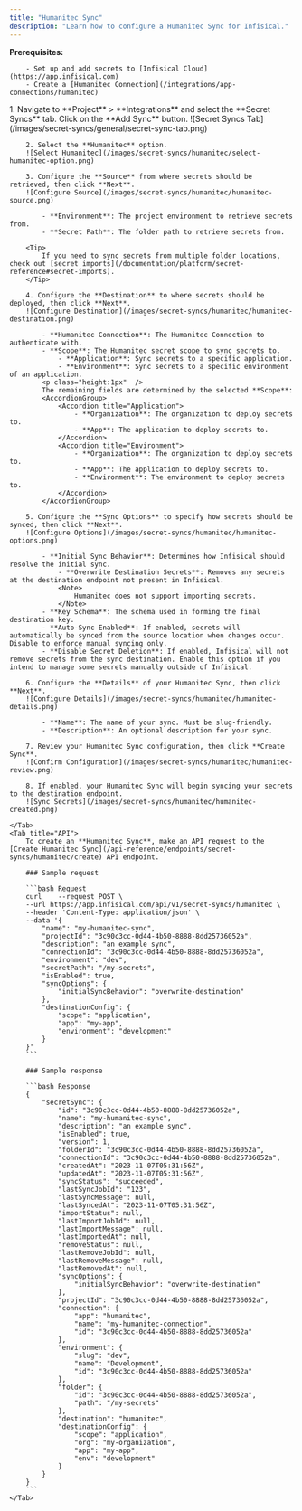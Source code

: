 ```yaml
---
title: "Humanitec Sync"
description: "Learn how to configure a Humanitec Sync for Infisical."
---
```


**Prerequisites:**

        - Set up and add secrets to [Infisical Cloud](https://app.infisical.com)
        - Create a [Humanitec Connection](/integrations/app-connections/humanitec)

<Tabs>
    <Tab title="Infisical UI">
        1. Navigate to **Project** > **Integrations** and select the **Secret Syncs** tab. Click on the **Add Sync** button.
        ![Secret Syncs Tab](/images/secret-syncs/general/secret-sync-tab.png)

        2. Select the **Humanitec** option.
        ![Select Humanitec](/images/secret-syncs/humanitec/select-humanitec-option.png)

        3. Configure the **Source** from where secrets should be retrieved, then click **Next**.
        ![Configure Source](/images/secret-syncs/humanitec/humanitec-source.png)

            - **Environment**: The project environment to retrieve secrets from.
            - **Secret Path**: The folder path to retrieve secrets from.

        <Tip>
            If you need to sync secrets from multiple folder locations, check out [secret imports](/documentation/platform/secret-reference#secret-imports).
        </Tip>

        4. Configure the **Destination** to where secrets should be deployed, then click **Next**.
        ![Configure Destination](/images/secret-syncs/humanitec/humanitec-destination.png)

            - **Humanitec Connection**: The Humanitec Connection to authenticate with.
            - **Scope**: The Humanitec secret scope to sync secrets to.
                - **Application**: Sync secrets to a specific application.
                - **Environment**: Sync secrets to a specific environment of an application.
            <p class="height:1px"  />
            The remaining fields are determined by the selected **Scope**:
            <AccordionGroup>
                <Accordion title="Application">
                    - **Organization**: The organization to deploy secrets to.
                    - **App**: The application to deploy secrets to.
                </Accordion>
                <Accordion title="Environment">
                    - **Organization**: The organization to deploy secrets to.
                    - **App**: The application to deploy secrets to.
                    - **Environment**: The environment to deploy secrets to.
                </Accordion>
            </AccordionGroup>

        5. Configure the **Sync Options** to specify how secrets should be synced, then click **Next**.
        ![Configure Options](/images/secret-syncs/humanitec/humanitec-options.png)

            - **Initial Sync Behavior**: Determines how Infisical should resolve the initial sync.
                - **Overwrite Destination Secrets**: Removes any secrets at the destination endpoint not present in Infisical.
                <Note>
                    Humanitec does not support importing secrets.
                </Note>
            - **Key Schema**: The schema used in forming the final destination key.
            - **Auto-Sync Enabled**: If enabled, secrets will automatically be synced from the source location when changes occur. Disable to enforce manual syncing only.
            - **Disable Secret Deletion**: If enabled, Infisical will not remove secrets from the sync destination. Enable this option if you intend to manage some secrets manually outside of Infisical.

        6. Configure the **Details** of your Humanitec Sync, then click **Next**.
        ![Configure Details](/images/secret-syncs/humanitec/humanitec-details.png)

            - **Name**: The name of your sync. Must be slug-friendly.
            - **Description**: An optional description for your sync.

        7. Review your Humanitec Sync configuration, then click **Create Sync**.
        ![Confirm Configuration](/images/secret-syncs/humanitec/humanitec-review.png)

        8. If enabled, your Humanitec Sync will begin syncing your secrets to the destination endpoint.
        ![Sync Secrets](/images/secret-syncs/humanitec/humanitec-created.png)

    </Tab>
    <Tab title="API">
        To create an **Humanitec Sync**, make an API request to the [Create Humanitec Sync](/api-reference/endpoints/secret-syncs/humanitec/create) API endpoint.

        ### Sample request

        ```bash Request
        curl    --request POST \
        --url https://app.infisical.com/api/v1/secret-syncs/humanitec \
        --header 'Content-Type: application/json' \
        --data '{
            "name": "my-humanitec-sync",
            "projectId": "3c90c3cc-0d44-4b50-8888-8dd25736052a",
            "description": "an example sync",
            "connectionId": "3c90c3cc-0d44-4b50-8888-8dd25736052a",
            "environment": "dev",
            "secretPath": "/my-secrets",
            "isEnabled": true,
            "syncOptions": {
                "initialSyncBehavior": "overwrite-destination"
            },
            "destinationConfig": {
                "scope": "application",
                "app": "my-app",
                "environment": "development"
            }
        }'
        ```

        ### Sample response

        ```bash Response
        {
            "secretSync": {
                "id": "3c90c3cc-0d44-4b50-8888-8dd25736052a",
                "name": "my-humanitec-sync",
                "description": "an example sync",
                "isEnabled": true,
                "version": 1,
                "folderId": "3c90c3cc-0d44-4b50-8888-8dd25736052a",
                "connectionId": "3c90c3cc-0d44-4b50-8888-8dd25736052a",
                "createdAt": "2023-11-07T05:31:56Z",
                "updatedAt": "2023-11-07T05:31:56Z",
                "syncStatus": "succeeded",
                "lastSyncJobId": "123",
                "lastSyncMessage": null,
                "lastSyncedAt": "2023-11-07T05:31:56Z",
                "importStatus": null,
                "lastImportJobId": null,
                "lastImportMessage": null,
                "lastImportedAt": null,
                "removeStatus": null,
                "lastRemoveJobId": null,
                "lastRemoveMessage": null,
                "lastRemovedAt": null,
                "syncOptions": {
                    "initialSyncBehavior": "overwrite-destination"
                },
                "projectId": "3c90c3cc-0d44-4b50-8888-8dd25736052a",
                "connection": {
                    "app": "humanitec",
                    "name": "my-humanitec-connection",
                    "id": "3c90c3cc-0d44-4b50-8888-8dd25736052a"
                },
                "environment": {
                    "slug": "dev",
                    "name": "Development",
                    "id": "3c90c3cc-0d44-4b50-8888-8dd25736052a"
                },
                "folder": {
                    "id": "3c90c3cc-0d44-4b50-8888-8dd25736052a",
                    "path": "/my-secrets"
                },
                "destination": "humanitec",
                "destinationConfig": {
                    "scope": "application",
                    "org": "my-organization",
                    "app": "my-app",
                    "env": "development"
                }
            }
        }
        ```
    </Tab>
</Tabs>

